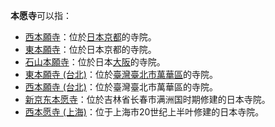 '''本愿寺'''可以指：
* [[西本願寺|西本願寺]]：位於[[日本|日本]][[京都|京都]]的寺院。
* [[東本願寺|東本願寺]]：位於日本京都的寺院。
*[[石山本願寺|石山本願寺]]：位於日本[[大阪市|大阪]]的寺院。
*[[東本願寺_(台北)|東本願寺 (台北)]]：位於[[臺灣|臺灣]][[臺北市|臺北市]][[萬華區|萬華區]]的寺院。
*[[西本願寺_(台北)|西本願寺 (台北)]]：位於臺灣臺北市萬華區的寺院。
*[[新京东本愿寺|新京东本愿寺]]：位於吉林省长春市满洲国时期修建的日本寺院。
*[[西本愿寺_(上海)|西本愿寺 (上海)]]：位于上海市20世纪上半叶修建的日本寺院。
{{disambig|Cat=三字消歧義}}